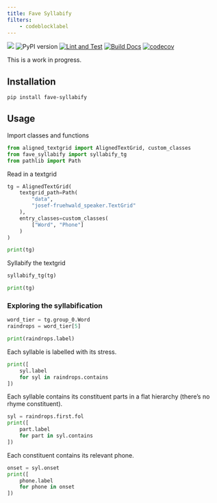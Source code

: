 ```yaml
---
title: Fave Syllabify
filters: 
    - codeblocklabel
---
```


![](https://img.shields.io/badge/Lifecycle-Maturing-lightgreen)
![PyPI version](https://badge.fury.io/py/fave-syllabify.svg)
[![Lint and Test](https://github.com/Forced-Alignment-and-Vowel-Extraction/fave-syllabify/actions/workflows/lint-and-test.yml/badge.svg)](https://github.com/Forced-Alignment-and-Vowel-Extraction/fave-syllabify/actions/workflows/lint-and-test.yml)
[![Build Docs](https://github.com/Forced-Alignment-and-Vowel-Extraction/fave-syllabify/actions/workflows/build_docs.yml/badge.svg)](https://forced-alignment-and-vowel-extraction.github.io/fave-syllabify/)
[![codecov](https://codecov.io/gh/Forced-Alignment-and-Vowel-Extraction/fave-syllabify/graph/badge.svg?token=WDBJ0O9P6L)](https://codecov.io/gh/Forced-Alignment-and-Vowel-Extraction/fave-syllabify)

This is a work in progress.

## Installation

```bash
pip install fave-syllabify
```

## Usage

Import classes and functions
```python
from aligned_textgrid import AlignedTextGrid, custom_classes
from fave_syllabify import syllabify_tg
from pathlib import Path
```


Read in a textgrid
```python
tg = AlignedTextGrid(
    textgrid_path=Path(
        "data",
        "josef-fruehwald_speaker.TextGrid"
    ),
    entry_classes=custom_classes(
        ["Word", "Phone"]
    )
)

print(tg)
```

Syllabify the textgrid

```python
syllabify_tg(tg)

print(tg)
```

### Exploring the syllabification

```python
word_tier = tg.group_0.Word
raindrops = word_tier[5]

print(raindrops.label)
```

Each syllable is labelled with its stress.
```python
print([
    syl.label 
    for syl in raindrops.contains
])
```

Each syllable contains its constituent parts in a flat hierarchy (there's no rhyme constituent).

```python
syl = raindrops.first.fol
print([
    part.label
    for part in syl.contains
])
```

Each constituent contains its relevant phone.

```python
onset = syl.onset
print([
    phone.label
    for phone in onset
])
```